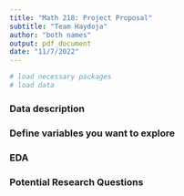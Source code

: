 ```yaml
---
title: "Math 218: Project Proposal"
subtitle: "Team Haydoja"
author: "both names"
output: pdf_document
date: "11/7/2022"
---
```


```r
# load necessary packages
# load data
```

### Data description

### Define variables you want to explore

### EDA

### Potential Research Questions